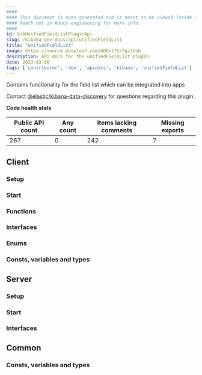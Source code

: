 ```yaml
---
####
#### This document is auto-generated and is meant to be viewed inside our experimental, new docs system.
#### Reach out in #docs-engineering for more info.
####
id: kibUnifiedFieldListPluginApi
slug: /kibana-dev-docs/api/unifiedFieldList
title: "unifiedFieldList"
image: https://source.unsplash.com/400x175/?github
description: API docs for the unifiedFieldList plugin
date: 2023-03-06
tags: ['contributor', 'dev', 'apidocs', 'kibana', 'unifiedFieldList']
---
```


Contains functionality for the field list which can be integrated into apps

Contact [@elastic/kibana-data-discovery](https://github.com/orgs/elastic/teams/kibana-data-discovery) for questions regarding this plugin.

**Code health stats**

| Public API count  | Any count | Items lacking comments | Missing exports |
|-------------------|-----------|------------------------|-----------------|
| 267 | 0 | 242 | 7 |

## Client

### Setup
<DocDefinitionList data={[unifiedFieldListObj.client.setup]}/>

### Start
<DocDefinitionList data={[unifiedFieldListObj.client.start]}/>

### Functions
<DocDefinitionList data={unifiedFieldListObj.client.functions}/>

### Interfaces
<DocDefinitionList data={unifiedFieldListObj.client.interfaces}/>

### Enums
<DocDefinitionList data={unifiedFieldListObj.client.enums}/>

### Consts, variables and types
<DocDefinitionList data={unifiedFieldListObj.client.misc}/>

## Server

### Setup
<DocDefinitionList data={[unifiedFieldListObj.server.setup]}/>

### Start
<DocDefinitionList data={[unifiedFieldListObj.server.start]}/>

### Interfaces
<DocDefinitionList data={unifiedFieldListObj.server.interfaces}/>

## Common

### Consts, variables and types
<DocDefinitionList data={unifiedFieldListObj.common.misc}/>

